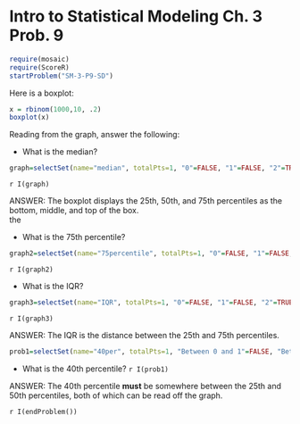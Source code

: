 Intro to Statistical Modeling Ch. 3 Prob. 9
========================================================
```{r include=FALSE}
require(mosaic)
require(ScoreR)
startProblem("SM-3-P9-SD")
```


Here is a boxplot:    
```{r plot1, fig.width=4,fig.height=4,echo=FALSE,dev="svg",out.width="70%"}
x = rbinom(1000,10, .2)
boxplot(x)
```


Reading from the graph, answer the following:

* What is the median?
```{r include=FALSE}
graph=selectSet(name="median", totalPts=1, "0"=FALSE, "1"=FALSE, "2"=TRUE, "3"=FALSE, "6"=FALSE, "Can't estimate from this graph"=FALSE)
```

 `r I(graph)`
                             
<aside> ANSWER:
The boxplot displays the 25th, 50th, and 75th percentiles as the
bottom, middle, and top of the box.  
the 
</aside>

* What is the 75th percentile?
```{r include=FALSE}
graph2=selectSet(name="75percentile", totalPts=1, "0"=FALSE, "1"=FALSE, "2"=FALSE, "3"=TRUE, "6"=FALSE, "Can't estimate from this graph"=FALSE)
```

 `r I(graph2)`

* What is the IQR?
```{r include=FALSE}
graph3=selectSet(name="IQR", totalPts=1, "0"=FALSE, "1"=FALSE, "2"=TRUE, "3"=FALSE, "4"=FALSE, "6"=FALSE, "Can't estimate from this graph"=FALSE)
```

 `r I(graph3)`

<aside>
ANSWER:
The IQR is the distance between the 25th and 75th percentiles.
</aside>

```{r include=FALSE}
prob1=selectSet(name="40per", totalPts=1, "Between 0 and 1"=FALSE, "Between 1 and 2"=TRUE, "Between 2 and 3"=FALSE, "Between 3 and 4"=FALSE, "Between 4 and 6"=FALSE, "Can't estimate from this graph"=FALSE)
```
* What is the 40th percentile? `r I(prob1)`

<aside>
ANSWER:
The 40th percentile **must** be somewhere between the 25th and 50th
percentiles, both of which can be read off the graph.
</aside>

`r I(endProblem())`